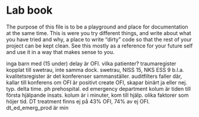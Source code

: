 # Lab book

The purpose of this file is to be a playground and place for
documentation at the same time. This is were you try different things,
and write about what you have tried and why, a place to write "dirty"
code so that the rest of your project can be kept clean. See this
mostly as a reference for your future self and use it in a way that
makes sense to you.

inga barn med (15 under)
delay är OFI. vilka patienter?
traumaregister kopplat till swetrau, inte samma dock. swetrau, NISS 15, NKS ESS 9 b.l.a.
kvalitetsregister är det konferenser sammanställer. auditfilters faller där, kallar till konferens om OFI är positivt
create OFI, skapar binärt ja eller nej.
typ. delta time. ph prehospital. ed emergency department
kolum är tiden till första hjälpande insats. kolum är i minuter, kom till hjälp.
olika faktorer som höjer tid.
DT treatment finns ej på 43% OFI, 74% av ej OFI.
dt_ed_emerg_prod är min

